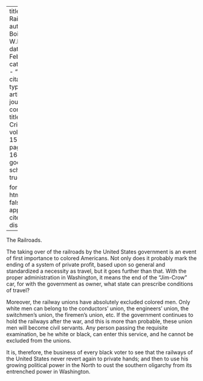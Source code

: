 
---
title: 'The Railroads'
author: Du Bois, W.E.B.
date: Feb. 1918
categories: 
  - ""
citation: 
  type: article-journal
  container-title: The Crisis
  volume: 15
  issue: 4
  page: 164-165
google-scholar: true

format:
  html:
    toc: false
    appendix-cite-as: display
---



The Railroads.

The taking over of the railroads by the United States government is an event of first importance to colored Americans. Not only does it probably mark the ending of a system of private profit, based upon so general and standardized a necessity as travel, but it goes further than that. With the proper administration in Washington, it means the end of the "Jim-Crow" car, for with the government as owner, what state can prescribe conditions of travel?

Moreover, the railway unions have absolutely excluded colored men. Only white men can belong to the conductors' union, the engineers' union, the switchmen's union, the firemen's union, etc. If the government continues to hold the railways after the war, and this is more than probable, these union men will become civil servants. Any person passing the requisite examination, be he white or black, can enter this service, and he cannot be excluded from the unions.

It is, therefore, the business of every black voter to see that the railways of the United States never revert again to private hands; and then to use his growing political power in the North to oust the southern oligarchy from its entrenched power in Washington.

